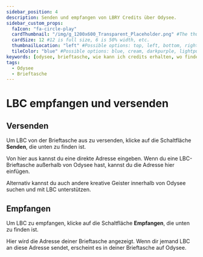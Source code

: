 ---
sidebar_position: 4
description: Senden und empfangen von LBRY Credits über Odysee.
sidebar_custom_props:
  faIcon: "fa-circle-play"
  cardThumbnail: "/img/g_1200x600_Transparent_Placeholder.png" #The thumbnail on the category card.
  cardSize: 12 #12 is full size, 6 is 50% width, etc.
  thumbnailLocation: "left" #Possible options: top, left, bottom, right, none
  tileColor: "blue" #Possible options: blue, cream, darkpurple, lightpurple, mauve, orange, pink, none
keywords: [odysee, brieftasche, wie kann ich credits erhalten, wo finde ich meine odysee adresse, wo ist die adresse meiner brieftasche auf odysee, wie kann ich credits an andere schicken, credits verschicken]
tags:
  - Odysee
  - Brieftasche
---

# LBC empfangen und versenden

## Versenden

Um LBC von der Brieftasche aus zu versenden, klicke auf die Schaltfläche **Senden**, die unten zu finden ist.

Von hier aus kannst du eine direkte Adresse eingeben. Wenn du eine LBC-Brieftasche außerhalb von Odysee hast, kannst du die Adresse hier einfügen.

Alternativ kannst du auch andere kreative Geister innerhalb von Odysee suchen und mit LBC unterstützen.

## Empfangen

Um LBC zu empfangen, klicke auf die Schaltfläche **Empfangen**, die unten zu finden ist. 

Hier wird die Adresse deiner Brieftasche angezeigt. Wenn dir jemand LBC an diese Adresse sendet, erscheint es in deiner Brieftasche auf Odysee.
